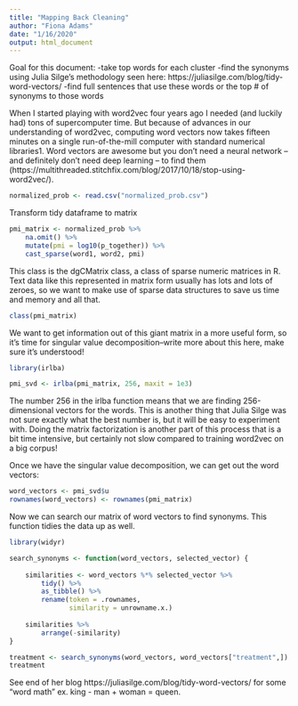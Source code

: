 ```yaml
---
title: "Mapping Back Cleaning"
author: "Fiona Adams"
date: "1/16/2020"
output: html_document
---
```


Goal for this document: 
-take top words for each cluster
-find the synonyms using Julia Silge's methodology seen here: https://juliasilge.com/blog/tidy-word-vectors/
-find full sentences that use these words or the top # of synonyms to those words

When I started playing with word2vec four years ago I needed (and luckily had) tons of supercomputer time. But because of advances in our understanding of word2vec, computing word vectors now takes fifteen minutes on a single run-of-the-mill computer with standard numerical libraries1. Word vectors are awesome but you don’t need a neural network – and definitely don’t need deep learning – to find them (https://multithreaded.stitchfix.com/blog/2017/10/18/stop-using-word2vec/).

```r
normalized_prob <- read.csv("normalized_prob.csv")
```

Transform tidy dataframe to matrix
```r
pmi_matrix <- normalized_prob %>%
    na.omit() %>%
    mutate(pmi = log10(p_together)) %>%
    cast_sparse(word1, word2, pmi)
```

This class is the dgCMatrix class, a class of sparse numeric matrices in R. Text data like this represented in matrix form usually has lots and lots of zeroes, so we want to make use of sparse data structures to save us time and memory and all that.
```r
class(pmi_matrix)
```

We want to get information out of this giant matrix in a more useful form, so it’s time for singular value decomposition--write more about this here, make sure it's understood!
```r
library(irlba)

pmi_svd <- irlba(pmi_matrix, 256, maxit = 1e3)
```

The number 256 in the irlba function means that we are finding 256-dimensional vectors for the words. This is another thing that Julia Silge was not sure exactly what the best number is, but it will be easy to experiment with. Doing the matrix factorization is another part of this process that is a bit time intensive, but certainly not slow compared to training word2vec on a big corpus!

Once we have the singular value decomposition, we can get out the word vectors:
```r
word_vectors <- pmi_svd$u
rownames(word_vectors) <- rownames(pmi_matrix)
```

Now we can search our matrix of word vectors to find synonyms. This function tidies the data up as well.
```r
library(widyr)

search_synonyms <- function(word_vectors, selected_vector) {
    
    similarities <- word_vectors %*% selected_vector %>%
        tidy() %>%
        as_tibble() %>%
        rename(token = .rownames,
               similarity = unrowname.x.)
    
    similarities %>%
        arrange(-similarity)    
}

treatment <- search_synonyms(word_vectors, word_vectors["treatment",])
treatment
```

See end of her blog https://juliasilge.com/blog/tidy-word-vectors/ for some "word math" ex. king - man + woman = queen.













